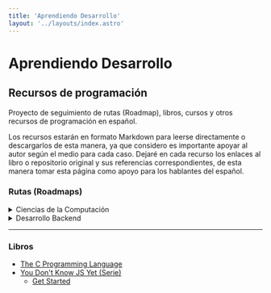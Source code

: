 ```yaml
---
title: 'Aprendiendo Desarrollo'
layout: '../layouts/index.astro'
---
```


# Aprendiendo Desarrollo

## Recursos de programación

Proyecto de seguimiento de rutas (Roadmap), libros, cursos y otros recursos de programación en español.

Los recursos estarán en formato Markdown para leerse directamente o descargarlos de esta manera, ya que considero es importante apoyar al autor según el medio para cada caso. Dejaré en cada recurso los enlaces al libro o repositorio original y sus referencias correspondientes, de esta manera tomar esta página como apoyo para los hablantes del español.

<Subtitles details=" Indica que los videos siguientes están en inglés y no cuenta con subtítulos nativos, por lo que será necesario abrir el video y activar los subtítulos generados de forma manual." />
<Recommend details=" Indica que los siguientes recursos son altamente recomendados." />

### Rutas (Roadmaps)
<details>
<summary>Ciencias de la Computación</summary>

* [Descripción general](blog/ComputerScience/computer-science)
* [Aprende un lenguaje](blog/ComputerScience/aprende-un-lenguaje)
* [Estructuras de datos](blog/ComputerScience/estructura-datos)
* [Notaciones asintóticas](blog/ComputerScience/notaciones-asintoticas)
* [Algoritmos](blog/ComputerScience/algoritmos)

</details>
<details>
<summary>Desarrollo Backend</summary>

* [Descripción general](blog/Backend/backend)
* [Internet](blog/Backend/internet)
* [Aprende un lenguaje](blog/Backend/aprende-un-lenguaje)
* [Sistema de control de versiones](/blog/Backend/control-versiones)
* [Servicios de alojamiento de repos](/blog/Backend/servicio-alojamiento-repo)
* [Bases de datos relacionales](/blog/Backend/bd-relacionales)
* [APIs](/blog/Backend/apis)
* [Cache](/blog/Backend/cache)
* [Conocimientos de seguridad web](/blog/Backend/seguridad-web)
* [Pruebas](/blog/Backend/testing)
* [CI/CD](/blog/Backend/ci-cd)
* [Escalabilidad Bases de Datos](/blog/Backend/scaling-db)

</details>

---
### Libros
- [The C Programming Language](blog/The_C_Programming_Language/libros/the-c-programming-language/inicio)
- [You Don't Know JS Yet (Serie)](blog/You_Dont_Know_JS_Yet/libros/you-dont-know-js-yet/readme)
    * [Get Started](blog/You_Dont_Know_JS_Yet/libros/you-dont-know-js-yet/get-started/readme)